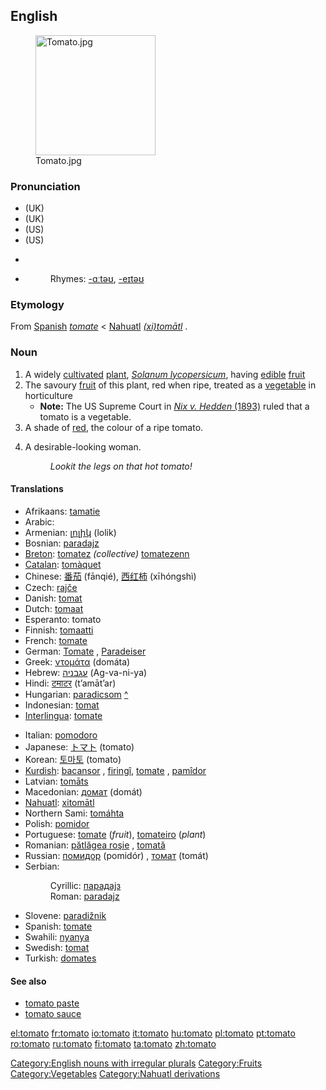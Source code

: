 {{wikipedia}}

==English==

[[Image:Tomato.jpg|right|192px]]

===Pronunciation===
*(UK) {{IPA|/təˈmɑːtəʊ/}}
*(UK) {{SAMPA|/t@"mA:t@U/}}
*(US) {{IPA|/təˈmeɪtəʊ/}}
*(US) {{SAMPA|/t@"meIt@U/}}

*{{audio|en-uk-tomato.ogg|Audio (UK)}}
*{{audio|en-us-tomato.ogg|Audio (US)}}
*:Rhymes: [[Rhymes:English:-ɑːtəʊ|-ɑːtəʊ]], [[Rhymes:English:-eɪtəʊ|-eɪtəʊ]]

===Etymology===
From [[Spanish]] ''[[tomate]]'' < [[Nahuatl]] ''[[tomatl|(xi)tomātl]]''<!-- Is "(xi)" part of the Nahuatl word or does this syntax represent "'xitomatl' or 'tomatl'"? Either way, the Nahuatl word should be linked. ANSWER: Xitomatl is the large variety that we are more familiar with, and tomatl is the small tomatillo. However, some dialects of Nahuatl call even the large tomatoes tomatl. The basic form of the word is tomatl, and the prefix xi- is an augmentative. -->.

===Noun===

{{en-noun|es}}

#A widely [[cultivated]] [[plant]], ''[[Solanum lycopersicum]]'', having [[edible]] [[fruit]]
#The savoury [[fruit]] of this plant, red when ripe, treated as a [[vegetable]] in horticulture
#*'''Note:''' The US Supreme Court in [http://en.wikipedia.org/wiki/Nix_v._Hedden ''Nix v. Hedden'' (1893)] ruled that a tomato is a vegetable.
#A shade of [[red]], the colour of a ripe tomato.
# {{slang}} A desirable-looking woman.
#: ''Lookit the legs on that hot tomato!''

====Translations====
{{rfc-trans}}
{{top}}
*Afrikaans: [[tamatie]]
*Arabic: {{ARchar|[[بندورة]]}} {{Unicode|(bandó:ra)}} {{f}}
*Armenian: [[լոլիկ]] (lolik)
*Bosnian: [[paradajz#Bosnian|paradajz]] {{m}}
*[[Breton]]: [[tomatez]] ''(collective)'' [[tomatezenn]] {{f}} {{s}}
*[[Catalan]]: [[tomàquet]] {{m}}
*Chinese: [[番茄]] (fānqié), [[西红柿]] (xīhóngshì)
*Czech: [[rajče]]
*Danish: [[tomat]] {{c}}
*Dutch: [[tomaat]] {{f}}
*Esperanto: tomato
*Finnish: [[tomaatti]]
*French: [[tomate]] {{f}}
*German: [[Tomate]] {{f}}, [[Paradeiser]] {{m}}
*Greek: [[ντομάτα]] (domáta) {{f}}
*Hebrew: [[עגבניה]] (Ag-va-ni-ya)
*Hindi: [[टमाटर]] (t’amāt’ar)
*Hungarian: [[paradicsom]] [[:hu: paradicsom|^]]
*Indonesian: [[tomat]]
*[[Interlingua]]: [[tomate]]
{{mid}}
*Italian: [[pomodoro]] {{m}}
*Japanese: [[トマト]] (tomato)
*Korean: [[토마토]] (tomato)
*[[Kurdish]]: [[bacansor]] {{f}}, [[firingî]]{{f}}, [[tomate]] {{f}}, [[pamîdor]] {{f}} 
*Latvian: [[tomāts]] {{m}}
*Macedonian: [[домат#Macedonian|домат]] (domát) {{m}}
*[[Nahuatl]]: [[xitomatl|xitomātl]]
*Northern Sami: [[tomáhta]]
*Polish: [[pomidor]] {{m}}
*Portuguese: [[tomate]] {{m}} (''fruit''), [[tomateiro]] {{m}} (''plant'')
*Romanian: [[pătlăgea roşie]] {{f}}, [[tomată]] {{f}}
*Russian: [[помидор]] (pomidór) {{m}}, [[томат]] (tomát) {{m}}
*Serbian:
*:Cyrillic: [[парадајз#Serbian|парадајз]] {{m}}
*:Roman: [[paradajz#Serbian|paradajz]] {{m}}
*Slovene: [[paradižnik]] {{m}}
*Spanish: [[tomate]] {{m}}
*Swahili: [[nyanya]]
*Swedish: [[tomat]]
*Turkish: [[domates]]
{{bottom}}

====See also====
*[[tomato paste]]
*[[tomato sauce]]

[[Category:English nouns with irregular plurals]]
[[Category:Fruits]]
[[Category:Vegetables]]
[[Category:Nahuatl derivations]]

[[el:tomato]]
[[fr:tomato]]
[[io:tomato]]
[[it:tomato]]
[[hu:tomato]]
[[pl:tomato]]
[[pt:tomato]]
[[ro:tomato]]
[[ru:tomato]]
[[fi:tomato]]
[[ta:tomato]]
[[zh:tomato]]